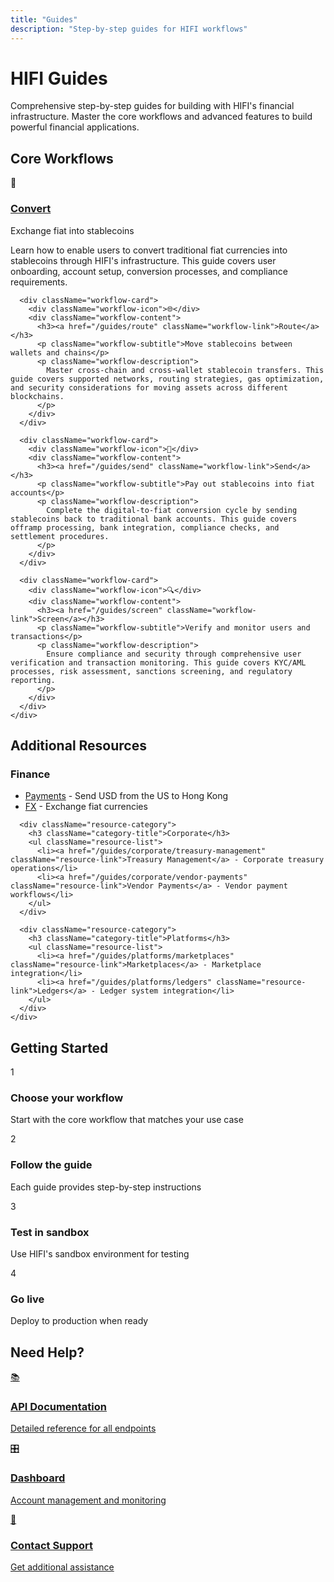 ```yaml
---
title: "Guides"
description: "Step-by-step guides for HIFI workflows"
---
```


<div className="guides-hero">
  <h1 className="guides-title">HIFI Guides</h1>
  <p className="guides-description">
    Comprehensive step-by-step guides for building with HIFI's financial infrastructure. 
    Master the core workflows and advanced features to build powerful financial applications.
  </p>
</div>

<div className="guides-content">
  <section className="core-workflows">
    <h2 className="section-header">Core Workflows</h2>
    <div className="workflow-grid">
      <div className="workflow-card">
        <div className="workflow-icon">💱</div>
        <div className="workflow-content">
          <h3><a href="/guides/convert" className="workflow-link">Convert</a></h3>
          <p className="workflow-subtitle">Exchange fiat into stablecoins</p>
          <p className="workflow-description">
            Learn how to enable users to convert traditional fiat currencies into stablecoins through HIFI's infrastructure. This guide covers user onboarding, account setup, conversion processes, and compliance requirements.
          </p>
        </div>
      </div>

      <div className="workflow-card">
        <div className="workflow-icon">🌐</div>
        <div className="workflow-content">
          <h3><a href="/guides/route" className="workflow-link">Route</a></h3>
          <p className="workflow-subtitle">Move stablecoins between wallets and chains</p>
          <p className="workflow-description">
            Master cross-chain and cross-wallet stablecoin transfers. This guide covers supported networks, routing strategies, gas optimization, and security considerations for moving assets across different blockchains.
          </p>
        </div>
      </div>

      <div className="workflow-card">
        <div className="workflow-icon">💸</div>
        <div className="workflow-content">
          <h3><a href="/guides/send" className="workflow-link">Send</a></h3>
          <p className="workflow-subtitle">Pay out stablecoins into fiat accounts</p>
          <p className="workflow-description">
            Complete the digital-to-fiat conversion cycle by sending stablecoins back to traditional bank accounts. This guide covers offramp processing, bank integration, compliance checks, and settlement procedures.
          </p>
        </div>
      </div>

      <div className="workflow-card">
        <div className="workflow-icon">🔍</div>
        <div className="workflow-content">
          <h3><a href="/guides/screen" className="workflow-link">Screen</a></h3>
          <p className="workflow-subtitle">Verify and monitor users and transactions</p>
          <p className="workflow-description">
            Ensure compliance and security through comprehensive user verification and transaction monitoring. This guide covers KYC/AML processes, risk assessment, sanctions screening, and regulatory reporting.
          </p>
        </div>
      </div>
    </div>
  </section>

  <section className="additional-resources">
    <h2 className="section-header">Additional Resources</h2>
    <div className="resources-grid">
      <div className="resource-category">
        <h3 className="category-title">Finance</h3>
        <ul className="resource-list">
          <li><a href="/guides/finance/payments" className="resource-link">Payments</a> - Send USD from the US to Hong Kong</li>
          <li><a href="/guides/finance/fx" className="resource-link">FX</a> - Exchange fiat currencies</li>
        </ul>
      </div>

      <div className="resource-category">
        <h3 className="category-title">Corporate</h3>
        <ul className="resource-list">
          <li><a href="/guides/corporate/treasury-management" className="resource-link">Treasury Management</a> - Corporate treasury operations</li>
          <li><a href="/guides/corporate/vendor-payments" className="resource-link">Vendor Payments</a> - Vendor payment workflows</li>
        </ul>
      </div>

      <div className="resource-category">
        <h3 className="category-title">Platforms</h3>
        <ul className="resource-list">
          <li><a href="/guides/platforms/marketplaces" className="resource-link">Marketplaces</a> - Marketplace integration</li>
          <li><a href="/guides/platforms/ledgers" className="resource-link">Ledgers</a> - Ledger system integration</li>
        </ul>
      </div>
    </div>
  </section>

  <section className="getting-started">
    <h2 className="section-header">Getting Started</h2>
    <div className="steps-grid">
      <div className="step-item">
        <div className="step-number">1</div>
        <div className="step-content">
          <h3>Choose your workflow</h3>
          <p>Start with the core workflow that matches your use case</p>
        </div>
      </div>
      <div className="step-item">
        <div className="step-number">2</div>
        <div className="step-content">
          <h3>Follow the guide</h3>
          <p>Each guide provides step-by-step instructions</p>
        </div>
      </div>
      <div className="step-item">
        <div className="step-number">3</div>
        <div className="step-content">
          <h3>Test in sandbox</h3>
          <p>Use HIFI's sandbox environment for testing</p>
        </div>
      </div>
      <div className="step-item">
        <div className="step-number">4</div>
        <div className="step-content">
          <h3>Go live</h3>
          <p>Deploy to production when ready</p>
        </div>
      </div>
    </div>
  </section>

  <section className="help-section">
    <h2 className="section-header">Need Help?</h2>
    <div className="help-links">
      <a href="/docs/api/index" className="help-link">
        <div className="help-icon">📚</div>
        <div className="help-content">
          <h3>API Documentation</h3>
          <p>Detailed reference for all endpoints</p>
        </div>
      </a>
      <a href="/docs/dashboard/index" className="help-link">
        <div className="help-icon">🎛️</div>
        <div className="help-content">
          <h3>Dashboard</h3>
          <p>Account management and monitoring</p>
        </div>
      </a>
      <a href="#" className="help-link">
        <div className="help-icon">💬</div>
        <div className="help-content">
          <h3>Contact Support</h3>
          <p>Get additional assistance</p>
        </div>
      </a>
    </div>
  </section>
</div>

<style jsx>{`
  .guides-hero {
    background: linear-gradient(135deg, #33171E 0%, #191314 100%);
    color: white;
    padding: 3rem 2rem;
    text-align: center;
    margin: -2rem -2rem 3rem -2rem;
  }

  .guides-title {
    font-size: 3rem;
    font-weight: 700;
    margin: 0 0 1rem 0;
    background: linear-gradient(135deg, #F2FF66 0%, #ffffff 100%);
    -webkit-background-clip: text;
    -webkit-text-fill-color: transparent;
    background-clip: text;
  }

  .guides-description {
    font-size: 1.2rem;
    line-height: 1.6;
    margin: 0;
    opacity: 0.9;
    max-width: 600px;
    margin-left: auto;
    margin-right: auto;
  }

  .guides-content {
    max-width: 1200px;
    margin: 0 auto;
    padding: 0 2rem;
  }

  .section-header {
    font-size: 2.5rem;
    font-weight: 600;
    margin: 3rem 0 2rem 0;
    color: #33171E;
    text-align: center;
  }

  .workflow-grid {
    display: grid;
    grid-template-columns: repeat(auto-fit, minmax(300px, 1fr));
    gap: 2rem;
    margin: 2rem 0;
  }

  .workflow-card {
    background: white;
    border: 2px solid #e5e7eb;
    border-radius: 16px;
    padding: 2rem;
    transition: all 0.3s ease;
    position: relative;
    overflow: hidden;
  }

  .workflow-card:hover {
    transform: translateY(-4px);
    box-shadow: 0 20px 40px rgba(0, 0, 0, 0.1);
    border-color: #F2FF66;
  }

  .workflow-card::before {
    content: '';
    position: absolute;
    top: 0;
    left: 0;
    right: 0;
    height: 4px;
    background: linear-gradient(135deg, #F2FF66 0%, #33171E 100%);
  }

  .workflow-icon {
    font-size: 3rem;
    margin-bottom: 1rem;
  }

  .workflow-content h3 {
    margin: 0 0 0.5rem 0;
    font-size: 1.5rem;
    font-weight: 600;
  }

  .workflow-link {
    color: #33171E;
    text-decoration: none;
    transition: color 0.3s ease;
  }

  .workflow-link:hover {
    color: #F2FF66;
  }

  .workflow-subtitle {
    font-weight: 600;
    color: #F2FF66;
    margin: 0 0 1rem 0;
    font-size: 1.1rem;
  }

  .workflow-description {
    color: #6b7280;
    line-height: 1.6;
    margin: 0;
  }

  .resources-grid {
    display: grid;
    grid-template-columns: repeat(auto-fit, minmax(300px, 1fr));
    gap: 2rem;
    margin: 2rem 0;
  }

  .resource-category {
    background: #f9fafb;
    border-radius: 12px;
    padding: 2rem;
    border: 2px solid #e5e7eb;
  }

  .category-title {
    font-size: 1.5rem;
    font-weight: 600;
    margin: 0 0 1rem 0;
    color: #33171E;
  }

  .resource-list {
    list-style: none;
    padding: 0;
    margin: 0;
  }

  .resource-list li {
    margin-bottom: 0.75rem;
    padding-left: 1.5rem;
    position: relative;
  }

  .resource-list li::before {
    content: '→';
    position: absolute;
    left: 0;
    color: #F2FF66;
    font-weight: bold;
  }

  .resource-link {
    color: #33171E;
    text-decoration: none;
    font-weight: 500;
    transition: color 0.3s ease;
  }

  .resource-link:hover {
    color: #F2FF66;
  }

  .steps-grid {
    display: grid;
    grid-template-columns: repeat(auto-fit, minmax(250px, 1fr));
    gap: 2rem;
    margin: 2rem 0;
  }

  .step-item {
    display: flex;
    align-items: flex-start;
    gap: 1rem;
    padding: 1.5rem;
    background: white;
    border-radius: 12px;
    border: 2px solid #e5e7eb;
    transition: all 0.3s ease;
  }

  .step-item:hover {
    border-color: #F2FF66;
    transform: translateY(-2px);
  }

  .step-number {
    background: linear-gradient(135deg, #F2FF66 0%, #33171E 100%);
    color: white;
    width: 2.5rem;
    height: 2.5rem;
    border-radius: 50%;
    display: flex;
    align-items: center;
    justify-content: center;
    font-weight: bold;
    font-size: 1.2rem;
    flex-shrink: 0;
  }

  .step-content h3 {
    margin: 0 0 0.5rem 0;
    font-size: 1.2rem;
    font-weight: 600;
    color: #33171E;
  }

  .step-content p {
    margin: 0;
    color: #6b7280;
    line-height: 1.5;
  }

  .help-links {
    display: grid;
    grid-template-columns: repeat(auto-fit, minmax(250px, 1fr));
    gap: 1.5rem;
    margin: 2rem 0;
  }

  .help-link {
    display: flex;
    align-items: center;
    gap: 1rem;
    padding: 1.5rem;
    background: white;
    border: 2px solid #e5e7eb;
    border-radius: 12px;
    text-decoration: none;
    transition: all 0.3s ease;
  }

  .help-link:hover {
    border-color: #F2FF66;
    transform: translateY(-2px);
    box-shadow: 0 10px 20px rgba(0, 0, 0, 0.1);
  }

  .help-icon {
    font-size: 2rem;
    flex-shrink: 0;
  }

  .help-content h3 {
    margin: 0 0 0.25rem 0;
    font-size: 1.1rem;
    font-weight: 600;
    color: #33171E;
  }

  .help-content p {
    margin: 0;
    color: #6b7280;
    font-size: 0.9rem;
  }

  @media (max-width: 768px) {
    .guides-title {
      font-size: 2.5rem;
    }
    
    .guides-description {
      font-size: 1.1rem;
    }
    
    .section-header {
      font-size: 2rem;
    }
    
    .workflow-grid {
      grid-template-columns: 1fr;
    }
    
    .resources-grid {
      grid-template-columns: 1fr;
    }
    
    .steps-grid {
      grid-template-columns: 1fr;
    }
    
    .help-links {
      grid-template-columns: 1fr;
    }
  }
`}</style>
